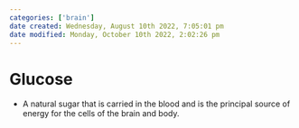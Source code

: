 ```yaml
---
categories: ['brain']
date created: Wednesday, August 10th 2022, 7:05:01 pm
date modified: Monday, October 10th 2022, 2:02:26 pm
---
```


# Glucose
- A natural sugar that is carried in the blood and is the principal source of energy for the cells of the brain and body.



